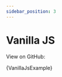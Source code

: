```yaml
---
sidebar_position: 3
---
```



# Vanilla JS

View on GitHub: <ExternalLink title="Vanilla JS Example" url="https://github.com/kyco/eeaas/blob/main/apps/docs-new/src/examples/vanilla-js.html" />

<CodeBlock language="html" title="vanilla-js.html" showLineNumbers>
  {VanillaJsExample}
</CodeBlock>

